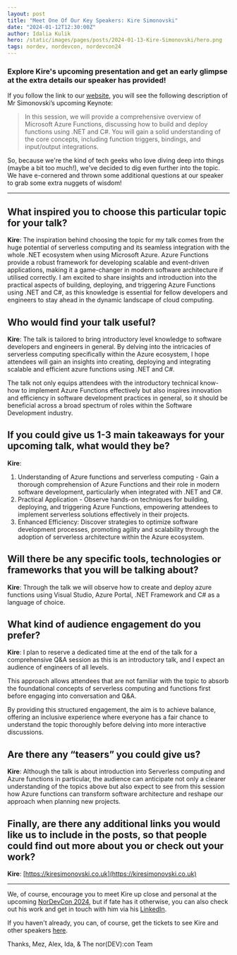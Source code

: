 ```yaml
---
layout: post
title: "Meet One Of Our Key Speakers: Kire Simonovski"
date: "2024-01-12T12:30:00Z"
author: Idalia Kulik
hero: /static/images/pages/posts/2024-01-13-Kire-Simonovski/hero.png
tags: nordev, nordevcon, nordevcon24
---
```


### Explore Kire's upcoming presentation and get an early glimpse at the extra details our speaker has provided!

If you follow the link to our [website](https://nordevcon.com), you will see the following description of Mr Simonovski’s upcoming Keynote:

> In this session, we will provide a comprehensive overview of Microsoft Azure Functions, discussing how to build and deploy functions using .NET and C#. You will gain a solid understanding of the core concepts, including function triggers, bindings, and input/output integrations.

So, because we're the kind of tech geeks who love diving deep into things (maybe a bit too much!), we've decided to dig even further into the topic. We have e-cornered and thrown some additional questions at our speaker to grab some extra nuggets of wisdom!

---

## What inspired you to choose this particular topic for your talk?

**Kire**: The inspiration behind choosing the topic for my talk comes from the huge potential of serverless computing and its seamless integration with the whole .NET ecosystem when using Microsoft Azure. Azure Functions provide a robust framework for developing scalable and event-driven applications, making it a game-changer in modern software architecture if utilised correctly. I am excited to share insights and introduction into the practical aspects of building, deploying, and triggering Azure Functions using .NET and C#, as this knowledge is essential for fellow developers and engineers to stay ahead in the dynamic landscape of cloud computing.

## Who would find your talk useful?

**Kire**: The talk is tailored to bring introductory level knowledge to software developers and engineers in general. By delving into the intricacies of serverless computing specifically within the Azure ecosystem, I hope attendees will gain an insights into creating, deploying and integrating scalable and efficient azure functions using .NET and C#.

The talk not only equips attendees with the introductory technical know-how to implement Azure Functions effectively but also inspires innovation and efficiency in software development practices in general, so it should be beneficial across a broad spectrum of roles within the Software Development industry.

## If you could give us 1-3 main takeaways for your upcoming talk, what would they be?

**Kire**:

1. Understanding of Azure functions and serverless computing - Gain a thorough comprehension of Azure Functions and their role in modern software development, particularly when integrated with .NET and C#.
2. Practical Application - Observe hands-on techniques for building, deploying, and triggering Azure Functions, empowering attendees to implement serverless solutions effectively in their projects.
3. Enhanced Efficiency: Discover strategies to optimize software development processes, promoting agility and scalability through the adoption of serverless architecture within the Azure ecosystem.

## Will there be any specific tools, technologies or frameworks that you will be talking about?

**Kire**: Through the talk we will observe how to create and deploy azure functions using Visual Studio, Azure Portal, .NET Framework and C# as a language of choice.

## What kind of audience engagement do you prefer?

**Kire**: I plan to reserve a dedicated time at the end of the talk for a comprehensive Q&A session as this is an introductory talk, and I expect an audience of engineers of all levels.

This approach allows attendees that are not familiar with the topic to absorb the foundational concepts of serverless computing and functions first before engaging into conversation and Q&A.

By providing this structured engagement, the aim is to achieve balance, offering an inclusive experience where everyone has a fair chance to understand the topic thoroughly before delving into more interactive discussions.

## Are there any “teasers” you could give us?

**Kire**: Although the talk is about introduction into Serverless computing and Azure functions in particular, the audience can anticipate not only a clearer understanding of the topics above but also expect to see from this session how Azure functions can transform software architecture and reshape our approach when planning new projects.

## Finally, are there any additional links you would like us to include in the posts, so that people could find out more about you or check out your work?

**Kire**: [https://kiresimonovski.co.uk](https://kiresimonovski.co.uk)

---

We, of course, encourage you to meet Kire up close and personal at the upcoming [NorDevCon 2024](https://ti.to/norfolkdevelopers/nordevcon-24), but if fate has it otherwise, you can also check out his work and get in touch with him via his [LinkedIn](https://www.linkedin.com/in/kire-simonovski-1a1b98110).


If you haven't already, you can, of course, get the tickets to see Kire and other speakers [here](https://ti.to/norfolkdevelopers/nordevcon-24).

Thanks,
Mez, Alex, Ida, & The nor(DEV):con Team
